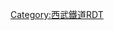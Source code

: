 {{Routemap|inline=<includeonly>yes</includeonly>|collapse=yes|title=多摩湖線|title-bg=#fdbc00|title-color=black|map=
BHFq!~HUBa\STRq\~~ ~~←[[東日本旅客鐵道|JR東]]：[[中央線快速|中央線]]→
KBHFaq!~HUB\STRq\~~ ~~[[國分寺線]]→
KBHFaq!~HUBe\STR+r\~~0.0~~ST01 '''[[國分寺站|國分寺]]'''
eBHF~~0.9~~''{{link-ja|東國分寺站|東国分寺駅|東國分寺}}''~~-1954
DST~~1.2~~{{link-ja|本町信號場|本町信号場}}
eBHF~~1.9~~''{{link-ja|櫻堤站|桜堤駅|櫻堤}} (II)''~~1933-1953
hKRZWae~~ ~~[[玉川上水]]
eBHF~~ ~~''{{link-ja|櫻堤站|桜堤駅|櫻堤}} (I)''~~-1933
eBHF~~2.3~~''[[一橋大學站|一橋大學]]''~~-1966
BHF~~2.4~~ST02 '''[[一橋學園站|一橋學園]]'''
eBHF~~2.7~~''{{link-ja|小平學園站|小平学園駅|小平學園}}''~~-1966
eBHF~~2.9~~''{{link-ja|厚生村站|厚生村駅|厚生村}}''~~-1953
\STR\tSTR+l~~ ~~←JR東：[[武藏野線]]→
\BHF\tHST~~3.4~~ST03 '''[[青梅街道站|青梅街道]]'''~~JR東：[[新小平站|新小平]]
\STR\tSTRl
eBHF~~4.4~~''[[萩山站|萩山]]（舊）''~~-1958
HST!~POINTERg@fq\STR\~~ ~~[[小平站|小平]] [[新宿線 (西武鐵道)|新宿線]]
ABZgl\ABZgxr+r\~~ ~~←[[拜島線]]
BHF~~4.6~~ST04 '''[[萩山站|萩山]]'''~~1958-
ABZgl~~ ~~拜島線→
KRZt~~ ~~←JR東：武藏野線→
BHF~~5.6~~ST05 '''[[八坂站 (東京都)|八坂]]'''
KRZo~~ ~~←國分寺線→
DST~~7.0~~{{link-ja|回田信號場|回田信号場}}
BHF~~8.1~~ST06 '''[[武藏大和站|武藏大和]]'''
eBHF~~8.8~~''[[多摩湖站|多摩湖]] (I)''~~-1961
KBHFe!~HUBa~~9.2~~ST07 '''[[多摩湖站|多摩湖 (II)]]'''
uKBHFa!~HUBe~~ ~~↓[[山口線 (西武鐵道)|山口線]]
|bottom={{navbar|西武鐵道RDT/多摩湖線}}
}}<noinclude>{{rdt intro|[[多摩湖線|西武鐵道多摩湖線]]}}

[[Category:西武鐵道RDT]]
[[Category:多摩湖線| ]]

</noinclude>